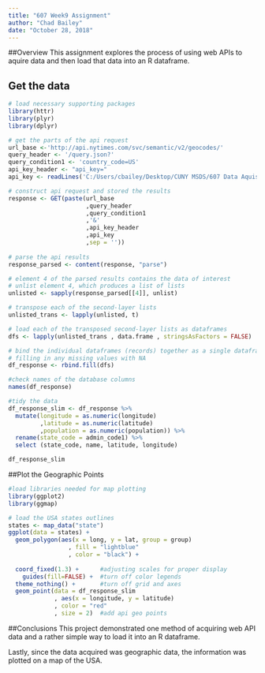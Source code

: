 ```yaml
---
title: "607 Week9 Assignment"
author: "Chad Bailey"
date: "October 28, 2018"
---
```


##Overview
This assignment explores the process of using web APIs to aquire data and then load that data into an R dataframe.

## Get the data
```r

# load necessary supporting packages
library(httr)
library(plyr)
library(dplyr)

# get the parts of the api request
url_base <-'http://api.nytimes.com/svc/semantic/v2/geocodes/'
query_header <- '/query.json?'
query_condition1 <- 'country_code=US'
api_key_header <- "api_key="
api_key <- readLines('C:/Users/cbailey/Desktop/CUNY MSDS/607 Data Aquisition and Management/Week9/nytimes_api_key.csv')

# construct api request and stored the results
response <- GET(paste(url_base
                      ,query_header
                      ,query_condition1
                      ,'&'
                      ,api_key_header
                      ,api_key
                      ,sep = ''))
 
# parse the api results
response_parsed <- content(response, "parse")

# element 4 of the parsed results contains the data of interest
# unlist element 4, which produces a list of lists
unlisted <- sapply(response_parsed[[4]], unlist)

# transpose each of the second-layer lists
unlisted_trans <- lapply(unlisted, t)

# load each of the transposed second-layer lists as dataframes
dfs <- lapply(unlisted_trans , data.frame , stringsAsFactors = FALSE)

# bind the individual dataframes (records) together as a single dataframe 
# filling in any missing values with NA
df_response <- rbind.fill(dfs)

#check names of the database columns
names(df_response)

#tidy the data
df_response_slim <- df_response %>% 
  mutate(longitude = as.numeric(longitude)
         ,latitude = as.numeric(latitude)
         ,population = as.numeric(population)) %>%
  rename(state_code = admin_code1) %>%
  select (state_code, name, latitude, longitude)

df_response_slim

```



##Plot the Geographic Points
```r

#load libraries needed for map plotting
library(ggplot2)
library(ggmap)

# load the USA states outlines
states <- map_data("state")
ggplot(data = states) + 
  geom_polygon(aes(x = long, y = lat, group = group)
                 , fill = "lightblue"
                 , color = "black") + 
  
  coord_fixed(1.3) +      #adjusting scales for proper display
    guides(fill=FALSE) +  #turn off color legends
  theme_nothing() +       #turn off grid and axes
  geom_point(data = df_response_slim
             , aes(x = longitude, y = latitude)
             , color = "red"
             , size = 2)  #add api geo points

```

##Conclusions
This project demonstrated one method of acquiring web API data and a rather simple way to load it into an R dataframe. 

Lastly, since the data acquired was geographic data, the information was plotted on a map of the USA.



